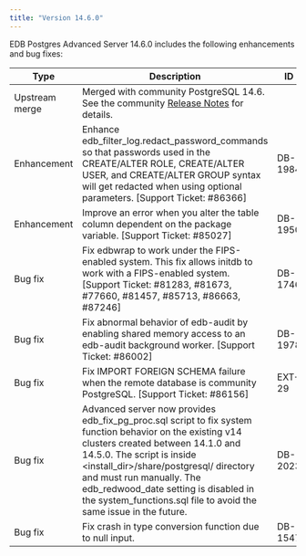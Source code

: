 ```yaml
---
title: "Version 14.6.0"
---
```


EDB Postgres Advanced Server 14.6.0 includes the following enhancements and bug fixes:

| Type           | Description                                                                                                                          | ID      | Category              |
| -------------- | -------------------------------------------------------------------------------------------------------------------------------------| ------- | --------------------- |
| Upstream merge | Merged with community PostgreSQL 14.6. See the community [Release Notes](https://www.postgresql.org/docs/release/14.6/) for details. |         |                       |
| Enhancement    | Enhance edb_filter_log.redact_password_commands so that passwords used  in the CREATE/ALTER ROLE, CREATE/ALTER USER, and CREATE/ALTER GROUP syntax  will get redacted when using optional parameters. [Support Ticket: #86366]| DB-1984  |                  |
| Enhancement    | Improve an error when you alter the table column dependent on the package variable. [Support Ticket: #85027]      | DB-1950  |       |
| Bug fix        | Fix edbwrap to work under the FIPS-enabled system. This fix allows initdb to work with a FIPS-enabled system. [Support Ticket: #81283, #81673, #77660, #81457, #85713, #86663, #87246]        | DB-1746 | edbwrap      |
| Bug fix        | Fix abnormal behavior of edb-audit by enabling shared memory access to an edb-audit background worker. [Support Ticket: #86002]               | DB-1978 |        |  
| Bug fix        | Fix IMPORT FOREIGN SCHEMA failure when the remote database is community PostgreSQL. [Support Ticket: #86156]                                              | EXT-29  |  postgres_fdw     |
| Bug fix        | Advanced server now provides edb_fix_pg_proc.sql script to fix system function behavior on the existing v14 clusters created between 14.1.0 and 14.5.0. The script is inside <install_dir>/share/postgresql/ directory and must run manually. The edb_redwood_date setting is disabled in the system_functions.sql file to avoid the same issue in the future.                                                                 | DB-2023 |                  |
| Bug fix        | Fix crash in type conversion function due to null input.                                                                | DB-1547 | edbldr               |


